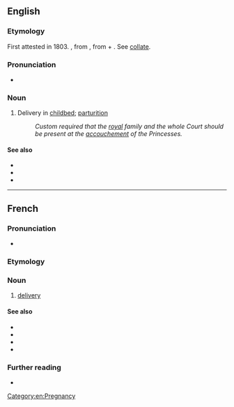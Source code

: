 {{also|Accouchement}}
==English==

===Etymology===
First attested in 1803. {{bor|en|fr|accoucher||to be delivered of a child, to aid in delivery}}, from {{etyl|fro|en}} {{m|fro|acouchier||to lay down, put to bed, go to bed}}, from {{etyl|la|en}} {{m|la|ad}} + {{m|la|collocare||to lay, put, place}}. See [[collate]].

===Pronunciation===
* {{IPA|/əˈkuːʃmənt/|lang=en}}

===Noun===
{{en-noun}}

# Delivery in [[childbed]]; [[parturition]]
#: ''Custom required that the [[royal]] family and the whole Court should be present at the [[accouchement]] of the Princesses.''

====See also====
* {{l|en|childbearing}}
* {{l|en|childbirth}}
* {{l|en|vaginal birth}}

[[Category:en:Pregnancy]]

----

==French==
{{wikipedia|lang=fr}}

===Pronunciation===
* {{audio|Fr-accouchement.ogg|Audio|lang=fr}}

===Etymology===
{{suffix|lang=fr|accoucher|ment}}

===Noun===
{{fr-noun|m}}

# [[delivery]] {{gloss|act of giving birth}}

====See also====
* {{l|fr|enceinte}}
* {{l|fr|grossesse}}
* {{l|fr|bébé}}
* {{l|fr|mère}}

===Further reading===
* {{R:TLFi}}